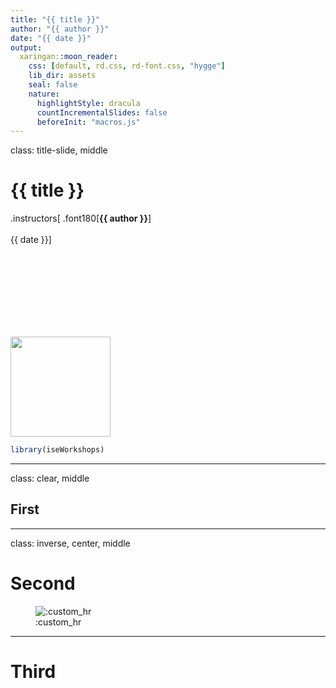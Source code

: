 ```yaml
---
title: "{{ title }}"
author: "{{ author }}"
date: "{{ date }}"
output:
  xaringan::moon_reader:
    css: [default, rd.css, rd-font.css, "hygge"]
    lib_dir: assets
    seal: false
    nature:
      highlightStyle: dracula
      countIncrementalSlides: false
      beforeInit: "macros.js"
---
```



class: title-slide, middle


# {{ title }} 

.instructors[
  .font180[**{{ author }}**]
  <br><br>
  {{ date }}
]

<br><br><br><br><br><br><br>

<img src="img/logoW.png" width="160px"></img>



```r
library(iseWorkshops)
```

---

class: clear, middle

## First


---

class: inverse, center, middle

# Second

![:custom_hr]()


---
# Third
